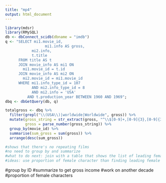 ```yaml
---
title: "mp4"
output: html_document
---
```

```r
library(mdsr)
library(RMySQL)
db <- dbConnect_scidb(dbname = "imdb")
q <- "SELECT mi1.movie_id, 
			      mi1.info AS gross, 
            mi2.info, 
            t.title
      FROM title AS t
      JOIN movie_info AS mi1 ON
      	mi1.movie_id = t.id
      JOIN movie_info AS mi2 ON 
      	mi2.movie_id = mi1.movie_id
      WHERE mi1.info_type_id = 107
      		AND mi2.info_type_id = 8
      		AND mi2.info = 'USA'
          AND t.production_year BETWEEN 1960 AND 1969";
dbq <- dbGetQuery(db, q)

totalgross <- dbq %>%
  filter(grepl("\\(USA\\)|worldwide|Worldwide", gross)) %>%
  mutate(gross_string = str_extract(gross, "^\\$[0-9]+,[0-9]{3},[0-9]{3}"),
         gross = parse_number(gross_string)) %>%
  group_by(movie_id) %>%
  summarise(sum_gross = sum(gross)) %>%
  arrange(desc(sum_gross)) 

#shows that there's no repeating films
#no need to group by and summarize
#what to do next: join with a table that shows the list of leading female characters
#ideas: use proportion of female character than finding leading female 

```
#group by ID
#summarize to get gross income 
#work on another decade
#proportion of female characters 
 
